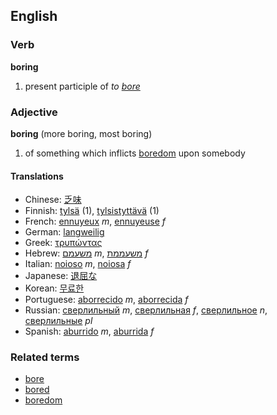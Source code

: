 ==English==
===Verb===
'''boring'''

# present participle of ''to [[bore]]''

===Adjective===
'''boring''' (more boring, most boring)

# of something which inflicts [[boredom]] upon somebody

====Translations====
*Chinese: [[乏味]]
*Finnish: [[tylsä]] (1), [[tylsistyttävä]] (1)
*French: [[ennuyeux]] ''m'', [[ennuyeuse]] ''f''
*German: [[langweilig]]
*Greek: [[τρυπώντας]]<!-- please check -->
*Hebrew: [[משעמם]] ''m'', [[משעממת]] ''f''
*Italian: [[noioso]] ''m'', [[noiosa]] ''f''
*Japanese: [[退屈]]な
*Korean: [[무료한]]
*Portuguese: [[aborrecido]] ''m'', [[aborrecida]] ''f''
*Russian: [[сверлильный]] ''m'', [[сверлильная]] ''f'', [[сверлильное]] ''n'', [[сверлильные]] ''pl''
*Spanish: [[aburrido]] ''m'', [[aburrida]] ''f''

===Related terms===
*[[bore]]
*[[bored]]
*[[boredom]]